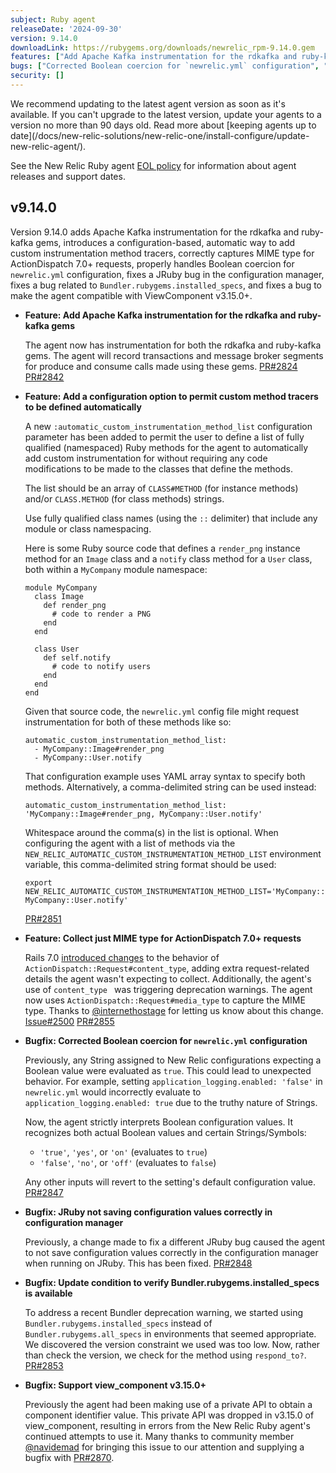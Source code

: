 ```yaml
---
subject: Ruby agent
releaseDate: '2024-09-30'
version: 9.14.0
downloadLink: https://rubygems.org/downloads/newrelic_rpm-9.14.0.gem
features: ["Add Apache Kafka instrumentation for the rdkafka and ruby-kafka gems", "Add a configuration option to permit custom method tracers to be defined automatically", "Collect just MIME type for ActionDispatch 7.0+ requests"]
bugs: ["Corrected Boolean coercion for `newrelic.yml` configuration", "JRuby not saving configuration values correctly in configuration manager", "Update condition to verify Bundler.rubygems.installed_specs is available", "Support view_component v3.15.0+"]
security: []
---
```


<Callout variant="important">
  We recommend updating to the latest agent version as soon as it's available. If you can't upgrade to the latest version, update your agents to a version no more than 90 days old. Read more about [keeping agents up to date](/docs/new-relic-solutions/new-relic-one/install-configure/update-new-relic-agent/).

  See the New Relic Ruby agent [EOL policy](https://docs.newrelic.com/docs/apm/agents/ruby-agent/getting-started/ruby-agent-eol-policy/) for information about agent releases and support dates.
</Callout>

## v9.14.0

Version 9.14.0 adds Apache Kafka instrumentation for the rdkafka and ruby-kafka gems, introduces a configuration-based, automatic way to add custom instrumentation method tracers, correctly captures MIME type for ActionDispatch 7.0+ requests, properly handles Boolean coercion for `newrelic.yml` configuration, fixes a JRuby bug in the configuration manager, fixes a bug related to `Bundler.rubygems.installed_specs`, and fixes a bug to make the agent compatible with ViewComponent v3.15.0+.

- **Feature: Add Apache Kafka instrumentation for the rdkafka and ruby-kafka gems**

  The agent now has instrumentation for both the rdkafka and ruby-kafka gems. The agent will record transactions and message broker segments for produce and consume calls made using these gems. [PR#2824](https://github.com/newrelic/newrelic-ruby-agent/pull/2824) [PR#2842](https://github.com/newrelic/newrelic-ruby-agent/pull/2842)

- **Feature: Add a configuration option to permit custom method tracers to be defined automatically**

  A new `:automatic_custom_instrumentation_method_list` configuration parameter has been added to permit the user to define a list of fully qualified (namespaced) Ruby methods for the agent to automatically add custom instrumentation for without requiring any code modifications to be made to the classes that define the methods.

  The list should be an array of `CLASS#METHOD` (for instance methods) and/or `CLASS.METHOD` (for class methods) strings.

  Use fully qualified class names (using the `::` delimiter) that include any module or class namespacing.

  Here is some Ruby source code that defines a `render_png` instance method for an `Image` class and a `notify` class method for a `User` class, both within a `MyCompany` module namespace:

  ```
  module MyCompany
    class Image
      def render_png
        # code to render a PNG
      end
    end

    class User
      def self.notify
        # code to notify users
      end
    end
  end
  ```

  Given that source code, the `newrelic.yml` config file might request instrumentation for both of these methods like so:

  ```
  automatic_custom_instrumentation_method_list:
    - MyCompany::Image#render_png
    - MyCompany::User.notify
  ```

  That configuration example uses YAML array syntax to specify both methods. Alternatively, a comma-delimited string can be used instead:

  ```
  automatic_custom_instrumentation_method_list: 'MyCompany::Image#render_png, MyCompany::User.notify'
  ```

  Whitespace around the comma(s) in the list is optional. When configuring the agent with a list of methods via the `NEW_RELIC_AUTOMATIC_CUSTOM_INSTRUMENTATION_METHOD_LIST` environment variable, this comma-delimited string format should be used:

  ```
  export NEW_RELIC_AUTOMATIC_CUSTOM_INSTRUMENTATION_METHOD_LIST='MyCompany::Image#render_png, MyCompany::User.notify'
  ```

  [PR#2851](https://github.com/newrelic/newrelic-ruby-agent/pull/2851)

- **Feature: Collect just MIME type for ActionDispatch 7.0+ requests**

  Rails 7.0 [introduced changes](https://guides.rubyonrails.org/upgrading_ruby_on_rails.html#actiondispatch-request-content-type-now-returns-content-type-header-as-it-is) to the behavior of `ActionDispatch::Request#content_type`, adding extra request-related details the agent wasn't expecting to collect. Additionally, the agent's use of `content_type ` was triggering deprecation warnings. The agent now uses `ActionDispatch::Request#media_type` to capture the MIME type. Thanks to [@internethostage](https://github.com/internethostage) for letting us know about this change. [Issue#2500](https://github.com/newrelic/newrelic-ruby-agent/issues/2500) [PR#2855](https://github.com/newrelic/newrelic-ruby-agent/pull/2855)

- **Bugfix: Corrected Boolean coercion for `newrelic.yml` configuration**

  Previously, any String assigned to New Relic configurations expecting a Boolean value were evaluated as `true`. This could lead to unexpected behavior. For example, setting `application_logging.enabled: 'false'` in `newrelic.yml` would incorrectly evaluate to `application_logging.enabled: true` due to the truthy nature of Strings.

  Now, the agent strictly interprets Boolean configuration values. It recognizes both actual Boolean values and certain Strings/Symbols:
  - `'true'`, `'yes'`, or `'on'` (evaluates to `true`)
  - `'false'`, `'no'`, or `'off'` (evaluates to `false`)

  Any other inputs will revert to the setting's default configuration value. [PR#2847](https://github.com/newrelic/newrelic-ruby-agent/pull/2847)

- **Bugfix: JRuby not saving configuration values correctly in configuration manager**

  Previously, a change made to fix a different JRuby bug caused the agent to not save configuration values correctly in the configuration manager when running on JRuby. This has been fixed. [PR#2848](https://github.com/newrelic/newrelic-ruby-agent/pull/2848)

- **Bugfix: Update condition to verify Bundler.rubygems.installed_specs is available**

  To address a recent Bundler deprecation warning, we started using `Bundler.rubygems.installed_specs` instead of `Bundler.rubygems.all_specs` in environments that seemed appropriate. We discovered the version constraint we used was too low. Now, rather than check the version, we check for the method using `respond_to?`. [PR#2853](https://github.com/newrelic/newrelic-ruby-agent/pull/2853)

- **Bugfix: Support view_component v3.15.0+**

  Previously the agent had been making use of a private API to obtain a component identifier value. This private API was dropped in v3.15.0 of view_component, resulting in errors from the New Relic Ruby agent's continued attempts to use it. Many thanks to community member [@navidemad](https://github.com/navidemad) for bringing this issue to our attention and supplying a bugfix with [PR#2870](https://github.com/newrelic/newrelic-ruby-agent/pull/2870).


